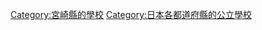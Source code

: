 {{日本行政區劃分類導航|的公立學校|top=日本各都道府縣的公立學校}}

[[Category:宮崎縣的學校|Category:宮崎縣的學校]]
[[Category:日本各都道府縣的公立學校|Category:日本各都道府縣的公立學校]]